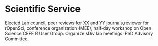 # Scientific Service

Elected Lab council, peer reviews for XX and YY journals,reviewer for rOpenSci, conference organization (MEE), half-day workshop on Open Science CEFE R User Group. Organize sDiv lab meetings. PhD Advisory Committee.